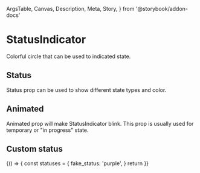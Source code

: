   ArgsTable,
  Canvas,
  Description,
  Meta,
  Story,
} from '@storybook/addon-docs'

<Meta
  title="Components/Data Display/StatusIndicator"
  component={StatusIndicator}
/>

# StatusIndicator

<Description>Colorful circle that can be used to indicated state.</Description>

<Canvas>
  <Story name="Basic">
    <StatusIndicator status="available" />
  </Story>
</Canvas>

## Status

<Description>
  Status prop can be used to show different state types and color.
</Description>

<Canvas>
  <Story name="Status">
    <StatusIndicator status="available" mr={1} />
    <StatusIndicator status="unavailable" mr={1} />
    <StatusIndicator status="available" mr={1} />
    <StatusIndicator status="starting" mr={1} />
    <StatusIndicator status="stopped_in_place" mr={1} />
  </Story>
</Canvas>

## Animated

<Description>
  Animated prop will make StatusIndicator blink. This prop is usually used for
  temporary or "in progress" state.
</Description>

<Canvas>
  <Story name="Animated">
    <StatusIndicator status="starting" tooltip="Starting animated" animated />
  </Story>
</Canvas>

## Custom status

<Canvas>
  <Story name="Custom status">
    {() => {
      const statuses = {
        fake_status: 'purple',
      }
      return <StatusIndicator status="fake_status" statuses={statuses} />
    }}
  </Story>
</Canvas>

<ArgsTable of={StatusIndicator} />
